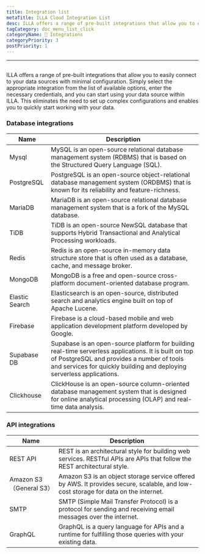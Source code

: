 ```yaml
---
title: Integration list
metaTitle: ILLA Cloud Integration List
desc: ILLA offers a range of pre-built integrations that allow you to easily connect to your data sources with minimal configuration
tagCategory: doc_menu_list_click
categoryName: 🔨 Integrations
categoryPriority: 3
postPriority: 1
---
```

---

## <h2 hidden>Integration List</h2>

ILLA offers a range of pre-built integrations that allow you to easily connect to your data sources with minimal configuration. Simply select the appropriate integration from the list of available options, enter the necessary credentials, and you can start using your data source within ILLA. This eliminates the need to set up complex configurations and enables you to quickly start working with your data.

### Database integrations

| Name | Description |
| --- | --- |
| Mysql  | MySQL is an open-source relational database management system (RDBMS) that is based on the Structured Query Language (SQL). |
| PostgreSQL | PostgreSQL is an open-source object-relational database management system (ORDBMS) that is known for its reliability and feature-richness. |
| MariaDB | MariaDB is an open-source relational database management system that is a fork of the MySQL database. |
| TiDB | TiDB is an open-source NewSQL database that supports Hybrid Transactional and Analytical Processing workloads. |
| Redis | Redis is an open-source in-memory data structure store that is often used as a database, cache, and message broker. |
| MongoDB | MongoDB is a free and open-source cross-platform document-oriented database program. |
| Elastic Search | Elasticsearch is an open-source, distributed search and analytics engine built on top of Apache Lucene. |
| Firebase | Firebase is a cloud-based mobile and web application development platform developed by Google. |
| Supabase DB | Supabase is an open-source platform for building real-time serverless applications. It is built on top of PostgreSQL and provides a number of tools and services for quickly building and deploying serverless applications. |
| Clickhouse | ClickHouse is an open-source column-oriented database management system that is designed for online analytical processing (OLAP) and real-time data analysis. |

### API integrations

| Name | Description |
| --- | --- |
| REST API | REST is an architectural style for building web services. RESTful APIs are APIs that follow the REST architectural style. |
| Amazon S3（General S3） | Amazon S3 is an object storage service offered by AWS. It provides secure, scalable, and low-cost storage for data on the internet. |
| SMTP | SMTP (Simple Mail Transfer Protocol) is a protocol for sending and receiving email messages over the internet. |
| GraphQL | GraphQL is a query language for APIs and a runtime for fulfilling those queries with your existing data.  |
